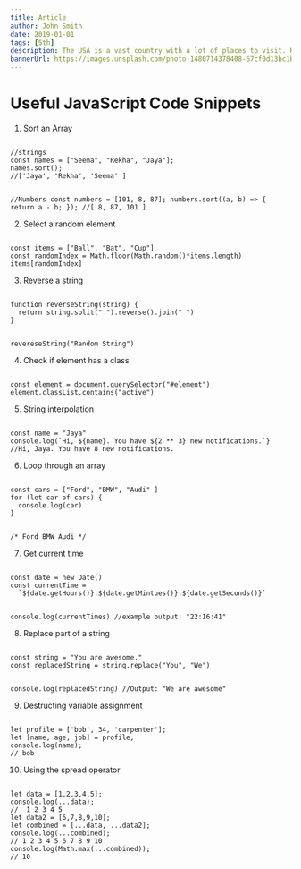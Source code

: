 ```yaml
---
title: Article
author: John Smith
date: 2019-01-01
tags: [5th]
description: The USA is a vast country with a lot of places to visit. Here are the 10 best places to visit in the USA.
bannerUrl: https://images.unsplash.com/photo-1480714378408-67cf0d13bc1b
---
```



# Useful JavaScript Code Snippets

1. Sort an Array

<Code language="javascript">
//strings
const names = ["Seema", "Rekha", "Jaya"];
names.sort();
//['Jaya', 'Rekha', 'Seema' ]

//Numbers
const numbers = [101, 8, 87];
numbers.sort((a, b) => {
  return a - b;
});
//[ 8, 87, 101 ]
</Code>

2. Select a random element

<Code language="javascript">
const items = ["Ball", "Bat", "Cup"]
const randomIndex = Math.floor(Math.random()*items.length)
items[randomIndex]
</Code>

3. Reverse a string

<Code language="javascript">
function reverseString(string) {
  return string.split(" ").reverse().join(" ")
}

revereseString("Random String")
</Code>

4. Check if element has a class

<Code language="javascript">
const element = document.querySelector("#element")
element.classList.contains("active")
</Code>

5. String interpolation

<Code language="javascript">
const name = "Jaya"
console.log(`Hi, ${name}. You have ${2 ** 3} new notifications.`}
//Hi, Jaya. You have 8 new notifications.
</Code>

6. Loop through an array

<Code language="javascript">
const cars = ["Ford", "BMW", "Audi" ]
for (let car of cars) {
  console.log(car)
}

/*
Ford
BMW
Audi
*/
</Code>

7. Get current time

<Code language="javascript">
const date = new Date()
const currentTime = 
  `${date.getHours()}:${date.getMintues()}:${date.getSeconds()}`

console.log(currentTimes)
//example output: "22:16:41"
</Code>

8. Replace part of a string

<Code language="javascript">
const string = "You are awesome."
const replacedString = string.replace("You", "We")

console.log(replacedString) //Output: "We are awesome"
</Code>

9. Destructing variable assignment

<Code language="javascript">
let profile = ['bob', 34, 'carpenter'];
let [name, age, job] = profile;
console.log(name);
// bob
</Code>

10. Using the spread operator

<Code language="javascript">
let data = [1,2,3,4,5];
console.log(...data);
//  1 2 3 4 5
let data2 = [6,7,8,9,10];
let combined = [...data, ...data2];
console.log(...combined);
// 1 2 3 4 5 6 7 8 9 10
console.log(Math.max(...combined));
// 10
</Code>
